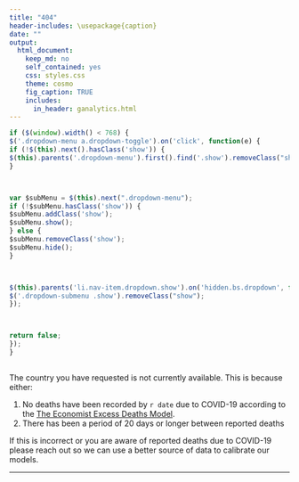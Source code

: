 ```yaml
---
title: "404"
header-includes: \usepackage{caption}
date: ""
output:
  html_document:
    keep_md: no
    self_contained: yes
    css: styles.css
    theme: cosmo
    fig_caption: TRUE
    includes:
      in_header: ganalytics.html
---
```


```js

if ($(window).width() < 768) {
$('.dropdown-menu a.dropdown-toggle').on('click', function(e) {
if (!$(this).next().hasClass('show')) {
$(this).parents('.dropdown-menu').first().find('.show').removeClass("show");
}



var $subMenu = $(this).next(".dropdown-menu");
if (!$subMenu.hasClass('show')) {
$subMenu.addClass('show');
$subMenu.show();
} else {
$subMenu.removeClass('show');
$subMenu.hide();
}



$(this).parents('li.nav-item.dropdown.show').on('hidden.bs.dropdown', function(e) {
$('.dropdown-submenu .show').removeClass("show");
});



return false;
});
}

```

## 

The country you have requested is not currently available. This is because either:

1. No deaths have been recorded by `r date` due to COVID-19 according to the [The Economist Excess Deaths Model](https://www.economist.com/graphic-detail/coronavirus-excess-deaths-estimates).
2. There has been a period of 20 days or longer between reported deaths

If this is incorrect or you are aware of reported deaths due to COVID-19 please reach out so we can use a better source of data to calibrate our models. 

---
